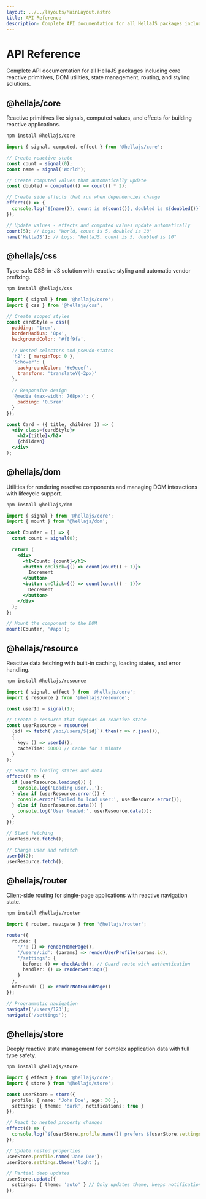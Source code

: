 ```yaml
---
layout: ../../layouts/MainLayout.astro
title: API Reference
description: Complete API documentation for all HellaJS packages including core reactive primitives, DOM utilities, state management, routing, and styling solutions.
---
```


# API Reference

Complete API documentation for all HellaJS packages including core reactive primitives, DOM utilities, state management, routing, and styling solutions.

## @hellajs/core

Reactive primitives like signals, computed values, and effects for building reactive applications.


```bash
npm install @hellajs/core
```


```typescript
import { signal, computed, effect } from '@hellajs/core';

// Create reactive state
const count = signal(0);
const name = signal('World');

// Create computed values that automatically update
const doubled = computed(() => count() * 2);

// Create side effects that run when dependencies change
effect(() => {
  console.log(`${name()}, count is ${count()}, doubled is ${doubled()}`);
});

// Update values - effects and computed values update automatically
count(5); // Logs: "World, count is 5, doubled is 10"
name('HellaJS'); // Logs: "HellaJS, count is 5, doubled is 10"
```


## @hellajs/css

Type-safe CSS-in-JS solution with reactive styling and automatic vendor prefixing.


```bash
npm install @hellajs/css
```


```jsx
import { signal } from '@hellajs/core';
import { css } from '@hellajs/css';

// Create scoped styles
const cardStyle = css({
  padding: '1rem',
  borderRadius: '8px',
  backgroundColor: '#f8f9fa',
  
  // Nested selectors and pseudo-states
  'h2': { marginTop: 0 },
  '&:hover': { 
    backgroundColor: '#e9ecef',
    transform: 'translateY(-2px)'
  },
  
  // Responsive design
  '@media (max-width: 768px)': {
    padding: '0.5rem'
  }
});

const Card = ({ title, children }) => (
  <div class={cardStyle}>
    <h2>{title}</h2>
    {children}
  </div>
);
```



## @hellajs/dom

Utilities for rendering reactive components and managing DOM interactions with lifecycle support.


```bash
npm install @hellajs/dom
```


```jsx
import { signal } from '@hellajs/core';
import { mount } from '@hellajs/dom';

const Counter = () => {
  const count = signal(0);
  
  return (
    <div>
      <h1>Count: {count}</h1>
      <button onClick={() => count(count() + 1)}>
        Increment
      </button>
      <button onClick={() => count(count() - 1)}>
        Decrement
      </button>
    </div>
  );
};

// Mount the component to the DOM
mount(Counter, '#app');
```


## @hellajs/resource

Reactive data fetching with built-in caching, loading states, and error handling.


```bash
npm install @hellajs/resource
```


```typescript
import { signal, effect } from '@hellajs/core';
import { resource } from '@hellajs/resource';

const userId = signal(1);

// Create a resource that depends on reactive state
const userResource = resource(
  (id) => fetch(`/api/users/${id}`).then(r => r.json()),
  { 
    key: () => userId(),
    cacheTime: 60000 // Cache for 1 minute
  }
);

// React to loading states and data
effect(() => {
  if (userResource.loading()) {
    console.log('Loading user...');
  } else if (userResource.error()) {
    console.error('Failed to load user:', userResource.error());
  } else if (userResource.data()) {
    console.log('User loaded:', userResource.data());
  }
});

// Start fetching
userResource.fetch();

// Change user and refetch
userId(2);
userResource.fetch();
```

## @hellajs/router

Client-side routing for single-page applications with reactive navigation state.


```bash
npm install @hellajs/router
```


```typescript
import { router, navigate } from '@hellajs/router';

router({
  routes: {
    '/': () => renderHomePage(),
    '/users/:id': (params) => renderUserProfile(params.id),
    '/settings': {
      before: () => checkAuth(), // Guard route with authentication
      handler: () => renderSettings()
    }
  },
  notFound: () => renderNotFoundPage()
});

// Programmatic navigation
navigate('/users/123');
navigate('/settings');
```

## @hellajs/store

Deeply reactive state management for complex application data with full type safety.


```bash
npm install @hellajs/store
```


```typescript
import { effect } from '@hellajs/core';
import { store } from '@hellajs/store';

const userStore = store({
  profile: { name: 'John Doe', age: 30 },
  settings: { theme: 'dark', notifications: true }
});

// React to nested property changes
effect(() => {
  console.log(`${userStore.profile.name()} prefers ${userStore.settings.theme()} theme`);
});

// Update nested properties
userStore.profile.name('Jane Doe');
userStore.settings.theme('light');

// Partial deep updates
userStore.update({ 
  settings: { theme: 'auto' } // Only updates theme, keeps notifications
});
```